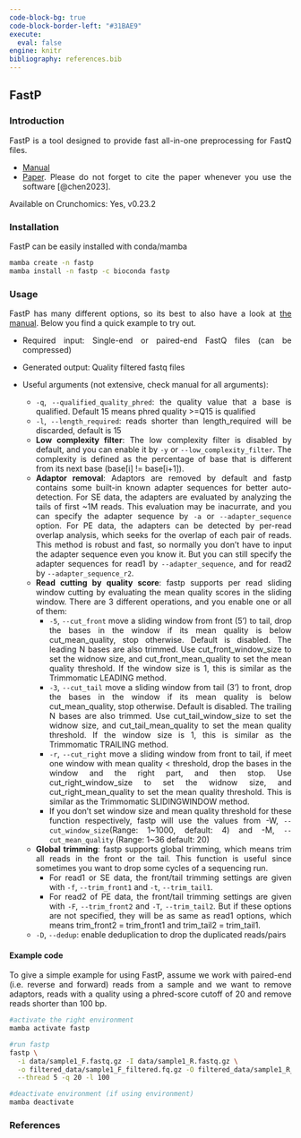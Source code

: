 ---
code-block-bg: true
code-block-border-left: "#31BAE9"
execute:
  eval: false
engine: knitr
bibliography: references.bib
---

<div style="text-align: justify">

## FastP

### Introduction

FastP is a tool designed to provide fast all-in-one preprocessing for FastQ files.

-   [Manual](https://github.com/OpenGene/fastp)
-   [Paper](https://doi.org/10.1093/bioinformatics/bty560). Please do not forget to cite the paper whenever you use the software [@chen2023].

Available on Crunchomics: Yes, v0.23.2

### Installation

FastP can be easily installed with conda/mamba

```{bash}
mamba create -n fastp
mamba install -n fastp -c bioconda fastp
```

### Usage

FastP has many different options, so its best to also have a look at [the manual](https://github.com/OpenGene/fastp). Below you find a quick example to try out.

-   Required input: Single-end or paired-end FastQ files (can be compressed)

-   Generated output: Quality filtered fastq files

-   Useful arguments (not extensive, check manual for all arguments):

    - `-q`, `--qualified_quality_phred `: the quality value that a base is qualified. Default 15 means phred quality >=Q15 is qualified
    - `-l`, `--length_required `: reads shorter than length_required will be discarded, default is 15
    - **Low complexity filter**: The low complexity filter is disabled by default, and you can enable it by `-y` or `--low_complexity_filter`. The complexity is defined as the percentage of base that is different from its next base (base[i] != base[i+1]). 
    - **Adaptor removal**: Adaptors are removed by default and fastp contains some built-in known adapter sequences for better auto-detection. For SE data, the adapters are evaluated by analyzing the tails of first ~1M reads. This evaluation may be inacurrate, and you can specify the adapter sequence by `-a` or `--adapter_sequence` option. For PE data, the adapters can be detected by per-read overlap analysis, which seeks for the overlap of each pair of reads. This method is robust and fast, so normally you don't have to input the adapter sequence even you know it. But you can still specify the adapter sequences for read1 by `--adapter_sequence`, and for read2 by `--adapter_sequence_r2`.
    - **Read cutting by quality score**: fastp supports per read sliding window cutting by evaluating the mean quality scores in the sliding window. There are 3 different operations, and you enable one or all of them:
      - `-5`, `--cut_front` move a sliding window from front (5') to tail, drop the bases in the window if its mean quality is below cut_mean_quality, stop otherwise. Default is disabled. The leading N bases are also trimmed. Use cut_front_window_size to set the widnow size, and cut_front_mean_quality to set the mean quality threshold. If the window size is 1, this is similar as the Trimmomatic LEADING method.
      - `-3`, `--cut_tail` move a sliding window from tail (3') to front, drop the bases in the window if its mean quality is below cut_mean_quality, stop otherwise. Default is disabled. The trailing N bases are also trimmed. Use cut_tail_window_size to set the widnow size, and cut_tail_mean_quality to set the mean quality threshold. If the window size is 1, this is similar as the Trimmomatic TRAILING method.
      - `-r`, `--cut_right` move a sliding window from front to tail, if meet one window with mean quality < threshold, drop the bases in the window and the right part, and then stop. Use cut_right_window_size to set the widnow size, and cut_right_mean_quality to set the mean quality threshold. This is similar as the Trimmomatic SLIDINGWINDOW method.
      - If you don't set window size and mean quality threshold for these function respectively, fastp will use the values from -W, `--cut_window_size `(Range: 1~1000, default: 4) and -M, `--cut_mean_quality` (Range: 1~36 default: 20)
    - **Global trimming**: fastp supports global trimming, which means trim all reads in the front or the tail. This function is useful since sometimes you want to drop some cycles of a sequencing run.
      - For read1 or SE data, the front/tail trimming settings are given with `-f`, `--trim_front1` and `-t`, `--trim_tail1`.
      - For read2 of PE data, the front/tail trimming settings are given with `-F`, `--trim_front2` and `-T`, `--trim_tail2`. But if these options are not specified, they will be as same as read1 options, which means trim_front2 = trim_front1 and trim_tail2 = trim_tail1.
    -  `-D`, `--dedup `: enable deduplication to drop the duplicated reads/pairs
  

#### Example code

To give a simple example for using FastP, assume we work with paired-end (i.e. reverse and forward) reads from a sample and we want to remove adaptors, reads with a quality using a phred-score cutoff of 20 and remove reads shorter than 100 bp.

```{bash}
#activate the right environment
mamba activate fastp

#run fastp
fastp \
  -i data/sample1_F.fastq.gz -I data/sample1_R.fastq.gz \
  -o filtered_data/sample1_F_filtered.fq.gz -O filtered_data/sample1_R_filtered.fq.gz \
  --thread 5 -q 20 -l 100

#deactivate environment (if using environment)
mamba deactivate
```

### References